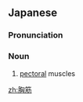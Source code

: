 ==Japanese==
{{ja-kanjitab|きょう|きん|yomi=o}}

===Pronunciation===
{{ja-pron|yomi=kanon|きょうきん}}

===Noun===
{{ja-noun|きょうきん}}

# [[pectoral]] muscles

[[zh:胸筋]]